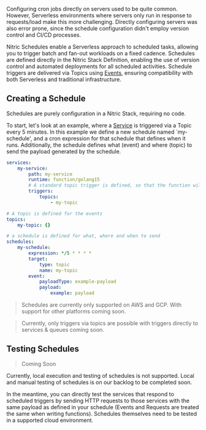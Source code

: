 Configuring cron jobs directly on servers used to be quite common. However, Serverless environments where servers only run in response to requests/load make this more challenging. Directly configuring servers was also error prone, since the schedule configuration didn't employ version control and CI/CD processes.

Nitric Schedules enable a Serverless approach to scheduled tasks, allowing you to trigger batch and fan-out workloads on a fixed cadence. Schedules are defined directly in the Nitric Stack Definition, enabling the use of version control and automated deployments for all scheduled activities. Schedule triggers are delivered via Topics using [Events](./events), ensuring compatibility with both Serverless and traditional infrastructure.

## Creating a Schedule

Schedules are purely configuration in a Nitric Stack, requiring no code.

To start, let's look at an example, where a [Service](./services) is triggered via a Topic every 5 minutes. In this example we define a new schedule named `my-schedule', and a cron expression for that schedule that defines when it runs. Additionally, the schedule defines what (event) and where (topic) to send the payload generated by the schedule.

```yaml
services:
	my-service:
		path: my-service
		runtime: function/golang15
		# A standard topic trigger is defined, so that the function will respond to events
		triggers:
			topics:
				- my-topic

# A topic is defined for the events
topics:
	my-topic: {}

# a schedule is defined for what, where and when to send
schedules:
	my-schedule:
		expression: */5 * * * *
		target:
			type: topic
			name: my-topic
		event:
			payloadType: example-payload
			payload:
				example: payload
```

> Schedules are currently only supported on AWS and GCP. With support for other platforms coming soon.

> Currently, only triggers via topics are possible with triggers directly to services & queues coming soon.

## Testing Schedules

> Coming Soon

Currently, local execution and testing of schedules is not supported. Local and manual testing of schedules is on our backlog to be completed soon.

In the meantime, you can directly test the services that respond to scheduled triggers by sending HTTP requests to those services with the same payload as defined in your schedule (Events and Requests are treated the same when writing functions). Schedules themselves need to be tested in a supported cloud environment.
